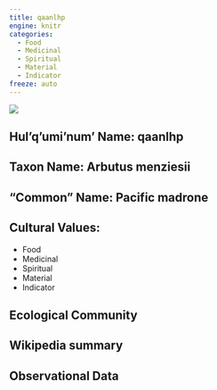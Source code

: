```yaml
---
title: qaanlhp
engine: knitr
categories:
  - Food
  - Medicinal
  - Spiritual
  - Material
  - Indicator
freeze: auto
---
```

![](https://inaturalist-open-data.s3.amazonaws.com/photos/9248407/medium.jpeg)

## **Hul'q'umi'num' Name**: qaanlhp
## **Taxon Name**: Arbutus menziesii
## **"Common" Name**: Pacific madrone
## **Cultural Values**:

  - Food
  - Medicinal
  - Spiritual
  - Material
  - Indicator

## **Ecological Community**
## **Wikipedia summary**
## **Observational Data**
